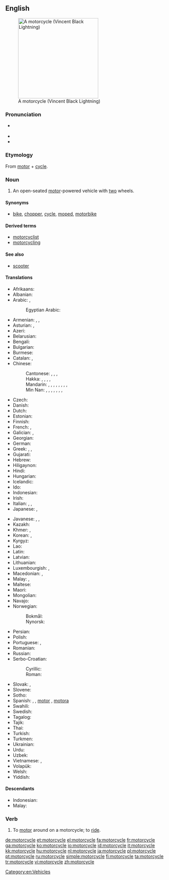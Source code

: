 ==English==
{{wikipedia}}
[[Image:VINCENT_Black_Lightning.jpg|thumb|right|250px|A motorcycle (Vincent Black Lightning)]]

===Pronunciation===
* {{a|US}} {{IPA|/ˈmoʊtərˌsaɪkəl/|lang=en}}
* {{rhymes|oʊtərˌsaɪkəl|lang=en}}
* {{hyphenation|mo|tor|cy|cle|lang=en}}

===Etymology===
From [[motor]] + [[cycle]].

===Noun===
{{en-noun}}

# An open-seated [[motor]]-powered vehicle with [[two]] wheels.

====Synonyms====
* {{sense|motor-powered vehicle}} [[bike]], [[chopper]], [[cycle]], [[moped]], [[motorbike]]

====Derived terms====
* [[motorcyclist]]
* [[motorcycling]]

====See also====
* [[scooter]]

====Translations====
{{trans-top|open-seated motor-powered vehicle with two wheels}}
* Afrikaans: {{t|af|motorfiets}}
* Albanian: {{t|sq|motoçikletë|f}}
* Arabic: {{t|ar|مُوتُوسِيكَل|m|tr=mutusīkal}}, {{t|ar|مُوتُوسِيكِل|m|tr=motosikel}}
*: Egyptian Arabic: {{t|arz|متوسكل|m|tr=mutusekl|sc=Arab}}
* Armenian: {{t|hy|մոտոցիկլետ}}, {{t|hy|մոտոցիկլ}}, {{qualifier|colloquial}} {{t|hy|մոտո}}
* Asturian: {{t|ast|motocicleta|f}}, {{t|ast|moto|f}}
* Azeri: {{t|az|motosiklet}}
* Belarusian: {{t|be|матацы́кл|m|sc=Cyrl}}
* Bengali: {{t|bn|মোটরসাইকেল|tr=moţôrsa'ikel|sc=Beng}}
* Bulgarian: {{t+|bg|мотоцикле́т|m|sc=Cyrl}}
* Burmese: {{t|my|မော်တော်ဆိုင်ကယ်|sc=Mymr}}
* Catalan: {{t|ca|motocicleta|f}}, {{t|ca|moto|f}}
* Chinese:
*: Cantonese: {{t|yue|電單車|sc=Hani}}, {{t|yue|电单车|tr=din6 daan1 ce1|sc=Hani}}, {{t|yue|摩托車|sc=Hani}}, {{t|yue|摩托车|tr=mo1 tok3 ce1|sc=Hani}}
*: Hakka: {{t|hak|奧多拜|sc=Hani}}, {{t|hak|奥多拜|tr=ò-to-pái|sc=Hani}}, {{t|hak|機車|sc=Hani}}, {{t|hak|机车|tr=kî-chhâ|sc=Hani}}, {{t|hak|引擎|tr=ên-chín|sc=Hani}}
*: Mandarin: {{t+|cmn|摩托車|sc=Hani}}, {{t+|cmn|摩托车|tr=mótuōchē|sc=Hani}}, {{t+|cmn|機車|sc=Hani}}, {{t+|cmn|机车|tr=jīchē|sc=Hani}} {{qualifier|Taiwan}}, {{t+|cmn|摩托|tr=mótuō|sc=Hani}}, {{t|cmn|機器腳踏車|sc=Hani}}, {{t|cmn|机器脚踏车|tr=jīqì jiǎotàchē|sc=Hani}} {{qualifier|Taiwan}}, {{t|cmn|電單車|sc=Hani}}, {{t|cmn|电单车|tr=diàndānchē|sc=Hani}}
*: Min Nan: {{t|nan|撲撲車|sc=Hani}}, {{t|nan|扑扑车|tr=phok-phok-chhia|sc=Hani}}, {{t|nan|o͘-tó͘-bái|sc=Hani}}, {{t+|nan|機車|sc=Hani}}, {{t|nan|机车|tr=ki-chhia|sc=Hani}}, {{t|nan|引擎|tr=iân-jín|sc=Hani}}, {{t|nan|機器跤踏車|sc=Hani}}, {{t|nan|机器跤踏车|tr=ki-khì kha-ta̍h-chhia|sc=Hani}}
* Czech: {{t+|cs|motocykl|m}}
* Danish: {{t+|da|motorcykel|c}}
* Dutch: {{t+|nl|motorfiets|f}}
* Estonian: {{t|et|mootorratas}}
* Finnish: {{t+|fi|moottoripyörä}}
* French: {{t+|fr|moto|f}}, {{t+|fr|motocyclette|f}}
* Galician: {{t|gl|motocicleta|f}}, {{t|gl|moto|f}}
* Georgian: {{t|ka|მოტოციკლი}}
* German: {{t+|de|Motorrad|n}}
* Greek: {{t+|el|μηχανή|f}}, {{t+|el|δίκυκλο|n}}, {{t+|el|μοτοσικλέτα|f}}
* Gujarati: {{t|gu|મોટરસાયકલ|tr=mōṭarsāykal|sc=Gujr}}
* Hebrew: {{t+|he|אוֹפַנּוֹעַ|m|tr=ofanóa}}
* Hiligaynon: {{t|hil|motorsiklo}}
* Hindi: {{t|hi|मोटरसाइकल|sc=Deva}}
* Hungarian: {{t+|hu|motorkerékpár}}
* Icelandic: {{t+|is|mótorhjól|n}}
* Ido: {{t+|io|motorobiciklo}}
* Indonesian: {{t+|id|sepeda motor}}
* Irish: {{t+|ga|gluaisrothar|m}}
* Italian: {{t+|it|motocicletta|f}}, {{t+|it|moto|f}}, {{t+|it|motociclo|m}}
* Japanese: {{t+|ja|オートバイ|tr=ōtobai}}, {{t|ja|バイク|tr=baiku}}
{{trans-mid}}
* Javanese: {{t|jv|montor}}, {{t|jv|motor}}, {{t|jv|dogos}} {{qualifier|Yogyakarta slang}}
* Kazakh: {{t|kk|мотоцикл|sc=Cyrl}}
* Khmer: {{t|km|ទោចក្រយានយន្ត|tr=too cak yien yʊən|sc=Khmr}}, {{t|km|ម៉ូតូ|tr=mootoo|sc=Khmr}}
* Korean: {{t+|ko|오토바이|sc=Kore}}, {{t|ko|모터사이클|sc=Kore}}
* Kyrgyz: {{t|ky|мотоцикл|sc=Cyrl}}
* Lao: {{t+|lo|ລົດຈັກ|sc=Laoo}}
* Latin: {{t|la|birota automatāria|f}}
* Latvian: {{t|lv|motocikls|m}}
* Lithuanian: {{t|lt|motociklas|m}}
* Luxembourgish: {{t|lb|Moto|f}}, {{t|lb|Motorrad|n}}
* Macedonian: {{t|mk|мотоци́кл|m}}, {{t|mk|мо́тор|m}}
* Malay: {{t|ms|sepeda motor}}, {{t|ms|motosikal}}
* Maltese: {{t|mt|mutur|m}}
* Maori: {{t|mi|motopaika}}
* Mongolian: {{t|mn|мотоцикл|sc=Cyrl}}
* Navajo: {{t|nv|dziʼizítsoh}}
* Norwegian:
*: Bokmål: {{t|nb|motorsykkel|m}}
*: Nynorsk: {{t|nn|motorsykkel|m}}
* Persian: {{t+|fa|موتورسیکلت|tr=motorsiklet}}
* Polish: {{t+|pl|motocykl}}
* Portuguese: {{t+|pt|motocicleta|f}}, {{t+|pt|moto|f}}
* Romanian: {{t+|ro|motocicletă|f}}
* Russian: {{t+|ru|мотоци́кл|m}}
* Serbo-Croatian:
*: Cyrillic: {{t|sh|мотоцикл|m}}
*: Roman: {{t+|sh|motocikl|m}}
* Slovak: {{t|sk|motorka|f}}, {{t|sk|motocykel|m}}
* Slovene: {{t|sl|motocikel|m}}
* Sotho: {{t|st|sethuthuthu}}
* Spanish: {{t+|es|motocicleta|f}} {{qualifier|formal}}, {{t+|es|moto|f}}, [[motor]] {{g|m}} {{qualifier|Dominican Republic|colloquial}}, [[motora]] {{g|f}} {{qualifier|Puerto Rico|colloquial}}
* Swahili: {{t|sw|pikipiki}}
* Swedish: {{t+|sv|motorcykel|c}}
* Tagalog: {{t|tl|motorsiklo}}
* Tajik: {{t|tg|мотосикл|sc=Cyrl}}
* Thai: {{t|th|จักรยานยนต์|tr=jàk grà yaan yon|sc=Thai}}
* Turkish: {{t+|tr|motosiklet}}
* Turkmen: {{t|tk|motosikl}}
* Ukrainian: {{t|uk|мотоци́кл|m|sc=Cyrl}}
* Urdu: {{t|ur|موٹرسائیکل|tr=moṭarsā'ikal|sc=ur-Arab}}
* Uzbek: {{t+|uz|mototsikl}}
* Vietnamese: {{t|vi|xe mô tô}}, {{t+|vi|mô tô}}
* Volapük: {{t|vo|motorasaikul}}
* Welsh: {{t|cy|beic modur|m}}
* Yiddish: {{t|yi|מאָטאָציקל|m}}
{{trans-bottom}}

====Descendants====
* Indonesian: {{l|id|motosikal}}
* Malay: {{l|ms|motosikal}}

===Verb===
{{en-verb|motorcycl}}

# To [[motor]] around on a motorcycle; to [[ride]].

[[Category:en:Vehicles]]

[[de:motorcycle]]
[[et:motorcycle]]
[[el:motorcycle]]
[[fa:motorcycle]]
[[fr:motorcycle]]
[[ga:motorcycle]]
[[ko:motorcycle]]
[[io:motorcycle]]
[[id:motorcycle]]
[[it:motorcycle]]
[[kk:motorcycle]]
[[hu:motorcycle]]
[[nl:motorcycle]]
[[ja:motorcycle]]
[[pl:motorcycle]]
[[pt:motorcycle]]
[[ru:motorcycle]]
[[simple:motorcycle]]
[[fi:motorcycle]]
[[ta:motorcycle]]
[[tr:motorcycle]]
[[vi:motorcycle]]
[[zh:motorcycle]]